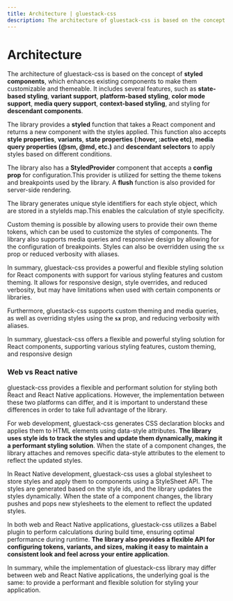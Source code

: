 ```yaml
---
title: Architecture | gluestack-css
description: The architecture of gluestack-css is based on the concept of styled components, which enhances existing components to make them customizable and themeable.
---
```



<Meta title="advanced/Architecture" />

# Architecture

The architecture of gluestack-css is based on the concept of **styled components**, which enhances existing components to make them customizable and themeable. It includes several features, such as **state-based styling**, **variant support**, **platform-based styling**, **color mode support**, **media query support**, **context-based styling**, and styling for **descendant components**.

The library provides a **styled** function that takes a React component and returns a new component with the styles applied. This function also accepts **style properties**, **variants**, **state properties (:hover, :active etc)**, **media query properties (@sm, @md, etc.)** and **descendant selectors** to apply styles based on different conditions.

The library also has a **StyledProvider** component that accepts a **config prop** for configuration.This provider is utilized for setting the theme tokens and breakpoints used by the library. A **flush** function is also provided for server-side rendering.

The library generates unique style identifiers for each style object, which are stored in a styleIds map.This enables the calculation of style specificity.

Custom theming is possible by allowing users to provide their own theme tokens, which can be used to customize the styles of components. The library also supports media queries and responsive design by allowing for the configuration of breakpoints. Styles can also be overridden using the `sx` prop or reduced verbosity with aliases.

In summary, gluestack-css provides a powerful and flexible styling solution for React components with support for various styling features and custom theming. It allows for responsive design, style overrides, and reduced verbosity, but may have limitations when used with certain components or libraries.

Furthermore, gluestack-css supports custom theming and media queries, as well as overriding styles using the **`sx`** prop, and reducing verbosity with aliases.

In summary, gluestack-css offers a flexible and powerful styling solution for React components, supporting various styling features, custom theming, and responsive design

### Web vs React native

gluestack-css provides a flexible and performant solution for styling both React and React Native applications. However, the implementation between these two platforms can differ, and it is important to understand these differences in order to take full advantage of the library.

For web development, gluestack-css generates CSS declaration blocks and applies them to HTML elements using data-style attributes. **The library uses style ids to track the styles and update them dynamically, making it a performant styling solution**. When the state of a component changes, the library attaches and removes specific data-style attributes to the element to reflect the updated styles.

In React Native development, gluestack-css uses a global stylesheet to store styles and apply them to components using a StyleSheet API. The styles are generated based on the style ids, and the library updates the styles dynamically. When the state of a component changes, the library pushes and pops new stylesheets to the element to reflect the updated styles.

In both web and React Native applications, gluestack-css utilizes a Babel plugin to perform calculations during build time, ensuring optimal performance during runtime. **The library also provides a flexible API for configuring tokens, variants, and sizes, making it easy to maintain a consistent look and feel across your entire application**.

In summary, while the implementation of gluestack-css library may differ between web and React Native applications, the underlying goal is the same: to provide a performant and flexible solution for styling your application.

